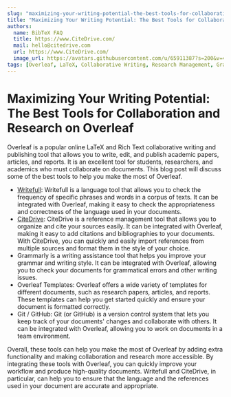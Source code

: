 ```yaml
---
slug: "maximizing-your-writing-potential-the-best-tools-for-collaboration-and-research-on-overleaf"
title: "Maximizing Your Writing Potential: The Best Tools for Collaboration and Research on Overleaf"
authors:
  name: BibTeX FAQ
  title: https://www.CiteDrive.com/
  mail: hello@citedrive.com
  url: https://www.CiteDrive.com/
  image_url: https://avatars.githubusercontent.com/u/65911387?s=200&v=4
tags: [Overleaf, LaTeX, Collaborative Writing, Research Management, Grammar Check, Templates, ShareLaTeX, Git, GitHub, Writefull, CiteDrive, Reference Management, Language Tool, Writing Assistance, Document Formatting, Academic Writing, Research Papers, Scientific Writing]
---
```


# Maximizing Your Writing Potential: The Best Tools for Collaboration and Research on Overleaf

Overleaf is a popular online LaTeX and Rich Text collaborative writing and publishing tool that allows you to write, edit, and publish academic papers, articles, and reports. It is an excellent tool for students, researchers, and academics who must collaborate on documents. This blog post will discuss some of the best tools to help you make the most of Overleaf.

  

* [Writefull](https://www.writefull.com/): Writefull is a language tool that allows you to check the frequency of specific phrases and words in a corpus of texts. It can be integrated with Overleaf, making it easy to check the appropriateness and correctness of the language used in your documents.
* [CiteDrive](https://www.citedrive.com/): CiteDrive is a reference management tool that allows you to organize and cite your sources easily. It can be integrated with Overleaf, making it easy to add citations and bibliographies to your documents. With CiteDrive, you can quickly and easily import references from multiple sources and format them in the style of your choice.
* Grammarly is a writing assistance tool that helps you improve your grammar and writing style. It can be integrated with Overleaf, allowing you to check your documents for grammatical errors and other writing issues.
* Overleaf Templates: Overleaf offers a wide variety of templates for different documents, such as research papers, articles, and reports. These templates can help you get started quickly and ensure your document is formatted correctly.
* Git / GitHub: Git (or GitHub) is a version control system that lets you keep track of your documents' changes and collaborate with others. It can be integrated with Overleaf, allowing you to work on documents in a team environment.

  

Overall, these tools can help you make the most of Overleaf by adding extra functionality and making collaboration and research more accessible. By integrating these tools with Overleaf, you can quickly improve your workflow and produce high-quality documents. Writefull and CiteDrive, in particular, can help you to ensure that the language and the references used in your document are accurate and appropriate.
